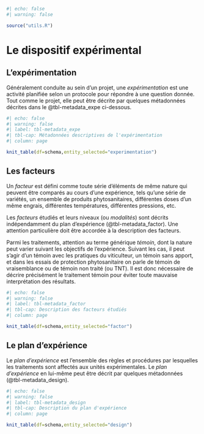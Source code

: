 ```r
#| echo: false
#| warning: false

source("utils.R")

```

# Le dispositif expérimental

## L'expérimentation

Généralement conduite au sein d'un projet, une *expérimentation* est une activité planifiée selon un protocole pour répondre à une question donnée. Tout comme le projet, elle peut être décrite par quelques métadonnées décrites dans le @tbl-metadata_expe ci-dessous.

```r
#| echo: false
#| warning: false
#| label: tbl-metadata_expe
#| tbl-cap: Métadonnées descriptives de l'expérimentation
#| column: page

knit_table(df=schema,entity_selected="experimentation")

```

## Les facteurs

Un *facteur* est défini comme toute série d'éléments de même nature qui peuvent être comparés au cours d’une expérience, tels qu’une série de variétés, un ensemble de produits phytosanitaires, différentes doses d’un même engrais, différentes températures, différentes pressions, etc.

Les *facteurs* étudiés et leurs niveaux (ou *modalités*) sont décrits indépendamment du plan d'expérience (@tbl-metadata_factor). Une attention particulière doit être accordée à la description des facteurs.

Parmi les traitements, attention au terme générique *témoin*, dont la nature peut varier suivant les objectifs de l'expérience. Suivant les cas, il peut s'agir d'un témoin avec les pratiques du viticulteur, un témoin sans apport, et dans les essais de protection phytosanitaire on parle de témoin de vraisemblance ou de témoin non traité (ou TNT). Il est donc nécessaire de décrire précisément le traitement témoin pour éviter toute mauvaise interprétation des résultats.

```r
#| echo: false
#| warning: false
#| label: tbl-metadata_factor
#| tbl-cap: Description des facteurs étudiés
#| column: page

knit_table(df=schema,entity_selected="factor")
```

## Le plan d'expérience

Le *plan d'expérience* est l’ensemble des règles et procédures par lesquelles les traitements sont affectés aux unités expérimentales. Le *plan d'expérience* en lui-même peut être décrit par quelques métadonnées (@tbl-metadata_design).

```r
#| echo: false
#| warning: false
#| label: tbl-metadata_design
#| tbl-cap: Description du plan d'expérience
#| column: page

knit_table(df=schema,entity_selected="design")
```
